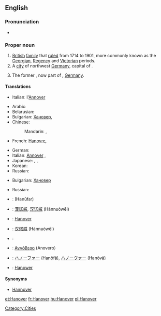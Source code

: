 ==English==

===Pronunciation===
*{{IPA|/ˈhænˌoʊvɚ/}}

===Proper noun===
{{en-proper noun}}

# [[British]] [[family]] that [[rule]]d from 1714 to 1901, more commonly known as the [[Georgian]], [[Regency]] and [[Victorian]] periods.
# A [[city]] of northwest [[Germany]], capital of {{pedlink|Lower Saxony}}.
# {{historical}} The former {{pedlink|Kingdom of Hanover}}, now part of {{pedlink|Lower Saxony}}, [[Germany]].

====Translations====
{{trans-top|British royal family}}
* Italian: l'[[Annover]] {{m}}
{{trans-mid}}
{{trans-bottom}}
{{trans-top|German city}}
* Arabic: {{t|ar|هانوفر|m|tr=hanuufar|sc=Arab}}
* Belarusian: {{t|be|Гановер|m|tr=Hanóver|sc=Cyrl}}
* Bulgarian: [[Хановер]], {{t|bg|Хановер|m|tr=Hanóver|sc=Cyrl}}
* Chinese:
*: Mandarin: {{t|zh|漢諾威|sc=Hani}}, {{t|zh|汉诺威|tr=Hànnuòwēi|sc=Hani}}
* French: [[Hanovre]], {{t|fr|Hanovre|m}}
{{trans-mid}}
* German: {{t|de|Hannover|n}}
* Italian: [[Annover]] {{f}}, {{t|it|Annover|f}}
* Japanese: {{t|ja|ハノーファー|tr=Hanōfā|sc=Jpan}}, {{t|ja|ハノーヴァー|tr=Hanōvā|sc=Jpan}}, {{t|ja|ハノーバー|tr=Hanōbā|sc=Jpan}}
* Korean: {{t|ko|하노버|tr=Hanobeo|sc=Kore}}
* Russian: {{t|ru|Ганновер|m|tr=Gannóver|sc=Cyrl}}
{{trans-bottom}}
{{trans-top|kingdom}}
* Bulgarian: [[Хановер]]
{{trans-mid}}
* Russian: {{t|ru|Ганновер|m|tr=Gannóver|sc=Cyrl}}
{{trans-bottom}}
{{checktrans-top}}
* {{ttbc|Arabic}}: {{Arab|[[هانوفر]]}} (Hanūfar)
* {{ttbc|Chinese}}: [[漢諾威]], [[汉诺威]] (Hànnuòwēi)
* {{ttbc|Catalan}}: [[Hanover]]
* {{ttbc|Chinese}}: [[汉诺威]] (Hànnuòwēi)
* {{ttbc|German}}: {{t+|de|Hannover}}
* {{ttbc|Greek}}: [[Αννόβερο]] (Anovero) {{n}}
* {{ttbc|Japanese}}: [[ハノーファー]] (Hanōfā), [[ハノーヴァー]] (Hanōvā)
* {{ttbc|Polish}}: [[Hanower]]
{{trans-mid}}
{{trans-bottom}}

====Synonyms====
* [[Hannover]]

[[Category:Cities]]

[[et:Hanover]]
[[fr:Hanover]]
[[hu:Hanover]]
[[pl:Hanover]]